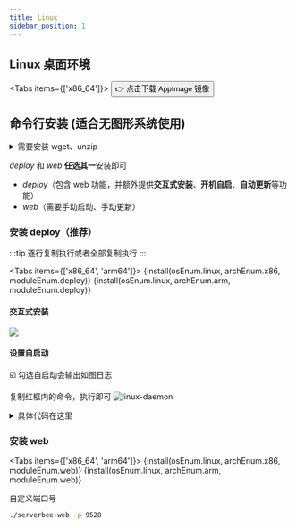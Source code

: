 ```yaml
---
title: Linux
sidebar_position: 1
---
```



## Linux 桌面环境
<ServerMilkLogo />

<Tabs items={['x86_64']}>
    <Tab>
        <Button target="_parent" url={getDesktopDownloadUrl(osEnum.linux)}>
            👉 点击下载 AppImage 镜像
        </Button>
    </Tab>
</Tabs>

## 命令行安装 (适合无图形系统使用)

<details>
    <summary>需要安装 wget、unzip</summary>

    <Tabs items={['Debian、Ubuntu', 'CentOS']}>
        <Tab>
            ```bash copy
            apt -y update && apt -y install wget unzip
            ```
        </Tab>
        <Tab>
            ```bash copy
            yum -y update && yum -y install wget unzip
            ```
        </Tab>
    </Tabs>
</details>

*deploy* 和 *web* **任选其一**安装即可

- *deploy*（包含 web 功能，并额外提供**交互式安装**、**开机自启**、**自动更新**等功能）
- *web*（需要手动启动、手动更新）

### 安装 deploy（**推荐**）

:::tip
逐行复制执行或者全部复制执行
:::

<Tabs items={['x86_64', 'arm64']}>
    <Tab>
        {install(osEnum.linux, archEnum.x86, moduleEnum.deploy)}
    </Tab>
    <Tab>{install(osEnum.linux, archEnum.arm, moduleEnum.deploy)}</Tab>
</Tabs>

#### 交互式安装
![](/img/interactive.gif)

#### 设置自启动

☑️ 勾选自启动会输出如图日志

复制红框内的命令，执行即可
![linux-daemon](https://assets.serverbee.app/docs/linux-daemon.jpg)

<details>
    <summary>具体代码在这里</summary>

```bash copy {9}
cat > /etc/systemd/system/serverbee-deploy.service <<EOF
[Unit]
Description=ServerBee Deploy
After=network-online.target systemd-resolved.service
Wants=network-online.target systemd-resolved.service

[Service]
Type=oneshot
ExecStart=/root/serverbee-deploy # 修改为实际路径
RemainAfterExit=yes
Environment="RUST_LOG=info"

[Install]
WantedBy=multi-user.target
EOF
systemctl enable serverbee-deploy.service
```

</details>

### 安装 web

<Tabs items={['x86_64', 'arm64']}>
    <Tab>
        {install(osEnum.linux, archEnum.x86, moduleEnum.web)}
    </Tab>
    <Tab>{install(osEnum.linux, archEnum.arm, moduleEnum.web)}</Tab>
</Tabs>

<Callout type="info" emoji="ℹ️">
    自定义端口号
</Callout>

```bash copy
./serverbee-web -p 9528
```
